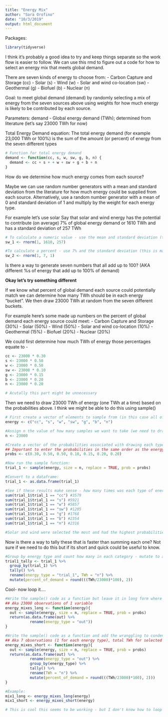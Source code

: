 ```yaml
---
title: "Energy Mix"
author: "Sara Orofino"
date: "10/3/2019"
output: html_document
---
```

Packages:
```r
library(tidyverse)
```

I think it's probably a good idea to try and keep things separate so the work flow is easier to follow. We can use this rmd to figure out a code for how to select an energy mix that meets global demand. 

There are seven kinds of energy to choose from:
 - Carbon Capture and Storage (cc)
 - Solar (s)
 - Wind (w)
 - Solar and wind co-location (sw)
 - Geothermal (g)
 - Biofuel (b)
 - Nuclear (n)
 
Goal: to meet global demand (demand) by randomly selecting a mix of energy from the seven sources above using weights for how much energy is likely to be contributed by each source. 

Parameters:
demand - Global energy demand (TWh); determined from literature (let's say 23000 TWh for now)


Total Energy Demand equation: The total energy demand (for example 23,000 TWh or 100%) is the sum of the amount (or percent) of energy from the seven different types
```r

# Function for total energy demand
demand <- function(cc, s, w, sw, g, b, n) {
  demand <- cc + s + + w + sw + g + b + n
}

```

How do we determine how much energy comes from each source?

Maybe we can use random number generators with a mean and standard deviation from the literature for how much energy could be supplied from each source. Alternatively, use a random number generator with a mean of 0 and standard deviation of 1 and multiply by the weight for each energy type.
 
For example let's use solar
Say that solar and wind energy has the potential to contribute (on average) 7% of global energy demand or 1610 TWh and has a standard deviation of 257 TWh
 
```r
# To calculate a numeric value - use the mean and standard deviation (this is made up data)
sw_1 <- rnorm(1, 1610, 257)

#To calculate a percent - use 7% and the standard deviation (this is made up data)
sw_2 <- rnorm(1, 7, 1)
```
 
Is there a way to generate seven numbers that all add up to 100? (AKA different %s of energy that add up to 100% of demand)

**Okay let's try something different**

If we know what percent of global demand each source could potentially match we can determine how many TWh should be in each energy "bucket". We then draw 23000 TWh at random from the seven different buckets. 

For example here's some made up numbers on the percent of global demand each energy source could meet:
- Carbon Capture and Storage (30%)
 - Solar (50%)
 - Wind (50%)
 - Solar and wind co-location (10%)
 - Geothermal (15%)
 - Biofuel (20%)
 - Nuclear (20%)
 
 We could first determine how much TWh of energy those percentages equate to - 
```r
cc <- 23000 * 0.30
s <- 23000 * 0.50
w <- 23000 * 0.50
sw <- 23000 * 0.10
g <- 23000 * 0.15
b <- 23000 * 0.20
n <- 23000 * 0.20

# Acutally this part might be unnecessary
```
 
Then we need to draw 23000 TWh of energy (one TWh at a time) based on the probabilities above. I think we might be able to do this using sample()

```r

# First create a vector of elements to sample from (in this case all of our energy types)
energy <- c("cc", "s", "w", "sw", "g", "b", "n")

#Assign n the value of how many samples we want to take (we need to draw 23000 energy types if each one represents just 1 TWh)
n <- 23000 

#Create a vector of the probabilities associated with drawing each type of energy (this comes from the energy groups)
## Important to enter the probabilities in the same order as the energy types are listed 
probs <- c(0.30, 0.50, 0.50, 0.10, 0.15, 0.20, 0.20)

#Now run the sample function:
trial_1 <- sample(energy, size = n, replace = TRUE, prob = probs)

#Convert to a dataframe:
trial_1 <- as.data.frame(trial_1)

#See if these results make sense - how many times was each type of energy chosen?
sum(trial_1$trial_1 == "cc") #3579
sum(trial_1$trial_1 == "s") #5921
sum(trial_1$trial_1 == "w") #5857
sum(trial_1$trial_1 == "sw") #1205
sum(trial_1$trial_1 == "g") #1768
sum(trial_1$trial_1 == "b") #2354
sum(trial_1$trial_1 == "n") #2316

#Solar and wind were selected the most and had the highest probabilities; sw was the least and had the lowest probabilities. Solar and wind had the same probabilities and the numbers were similar; biofuel and nuclear had the same probabilities and the numbers were also similar. This method seems to make sense. 
```

Now is there a way to tally these that is faster than summing each one? Not sure if we need to do this but if its short and quick could be useful to know. 
```r

#Group by energy type and count how many in each category - mutate to add the percent of the total 
trial1_tally <- trial_1 %>% 
  group_by(trial_1) %>% 
  tally() %>% 
  rename(energy_type = "trial_1", TWh = "n") %>% 
  mutate(percent_of_demand = round(((TWh/23000)*100), 2))

```

Cool- now loop it....
```r
#Write the sample() code as a function but leave it in long form where every energy piece is its own row
## Aka 23000 observations of 1 variable 
energy_mixes_long <- function(energy){
  out <- sample(energy, size = n, replace = TRUE, prob = probs)
  return(as.data.frame(out) %>% 
           rename(energy_type = "out"))
}

#Write the sample() code as a function and add the wranggling to condense the dataframe down
## Aka 7 observations (1 for each energy type), total TWh for selected for that energy type, and % of the total energy demand
energy_mixes_short <- function(energy){
  out <- sample(energy, size = n, replace = TRUE, prob = probs)
  return(as.data.frame(out) %>% 
           rename(energy_type = "out") %>%
           group_by(energy_type) %>% 
           tally() %>% 
           rename(TWh = "n") %>% 
           mutate(percent_of_demand = round(((TWh/23000)*100), 2)))
}

#Example:
mix1_long <- energy_mixes_long(energy)
mix1_short <- energy_mixes_short(energy)

# This is cool this seems to be working - but I don't know how to loop it so that every data frame has its own name

```







